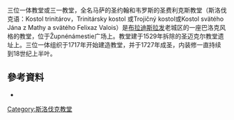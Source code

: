 {{Orphan|time=2020-10-27}}
三位一体教堂或三一教堂，全名马萨的圣约翰和韦罗斯的圣费利克斯教堂（斯洛伐克语：Kostol trinitárov，Trinitársky kostol 或Trojičný kostol或Kostol svätého Jána z Mathy a svätého Felixaz Valois）是[[布拉迪斯拉发|布拉迪斯拉发]]老城区的一座巴洛克风格的教堂，位于Župnénámestie广场上。教堂建于1529年拆除的圣迈克尔教堂遗址上。三位一体组织于1717年开始建造教堂，并于1727年成圣，内装修一直持续到18世纪上半叶。

==參考資料==
*{{cite book
 | last = Lacika
 | first = Ján
 | title = Bratislava
 | edition = 1st ed.
 | series = Visiting Slovakia
 | year = 2000
 | publisher = [http://www.dajama.sk DAJAMA]
 | location = Bratislava, Slovakia
 | isbn = 80-88975-16-6
}}
{{coord|48|08|46|N|17|06|24|E|region:SK-BL_type:landmark|display=title}}
[[Category:斯洛伐克教堂|Category:斯洛伐克教堂]]